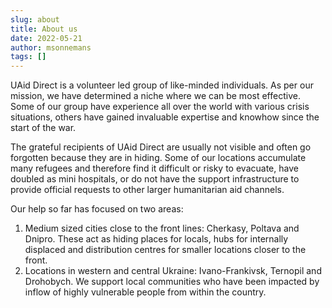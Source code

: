 ```yaml
---
slug: about
title: About us
date: 2022-05-21
author: msonnemans
tags: []
---
```

<!--StartFragment-->

UAid Direct is a volunteer led group of like-minded individuals. As per our mission, we have determined a niche where we can be most effective. Some of our group have experience all over the world with various crisis situations, others have gained invaluable expertise and knowhow since the start of the war. 

The grateful recipients of UAid Direct are usually not visible and often go forgotten because they are in hiding. Some of our locations accumulate many refugees and therefore find it difficult or risky to evacuate, have doubled as mini hospitals, or do not have the support infrastructure to provide official requests to other larger humanitarian aid channels.

Our help so far has focused on two areas:

1. Medium sized cities close to the front lines: Cherkasy, Poltava and Dnipro. These act as hiding places for locals, hubs for internally displaced and distribution centres for smaller locations closer to the front.
2. Locations in western and central Ukraine: Ivano-Frankivsk, Ternopil and Drohobych. We support local communities who have been impacted by inflow of highly vulnerable people from within the country. 

<!--EndFragment-->